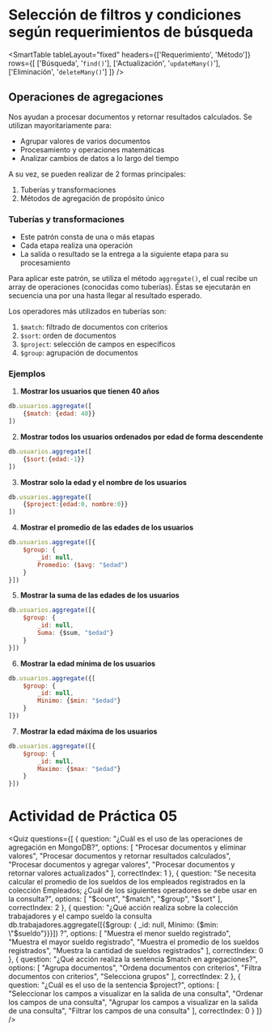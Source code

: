 
# Selección de filtros y condiciones según requerimientos de búsqueda

<SmartTable
	tableLayout="fixed"
	headers={['Requerimiento', 'Método']}
	rows={[
		['Búsqueda', '`find()`'],
		['Actualización', '`updateMany()`'],
		['Eliminación', '`deleteMany()`']
	]}
/>

## Operaciones de agregaciones
Nos ayudan a procesar documentos y retornar resultados calculados. Se utilizan mayoritariamente para:

- Agrupar valores de varios documentos
- Procesamiento y operaciones matemáticas
- Analizar cambios de datos a lo largo del tiempo

A su vez, se pueden realizar de 2 formas principales:

1. Tuberías y transformaciones
2. Métodos de agregación de propósito único

### Tuberías y transformaciones
- Este patrón consta de una o más etapas
- Cada etapa realiza una operación
- La salida o resultado se la entrega a la siguiente etapa para su procesamiento

Para aplicar este patrón, se utiliza el método `aggregate()`, el cual recibe un array de operaciones (conocidas como tuberías). Éstas se ejecutarán en secuencia una por una hasta llegar al resultado esperado.

Los operadores más utilizados en tuberías son:

1. `$match`: filtrado de documentos con criterios
2. `$sort`: orden de documentos
3. `$project`: selección de campos en específicos
4. `$group`: agrupación de documentos

### Ejemplos

1. **Mostrar los usuarios que tienen 40 años**
```js
db.usuarios.aggregate([
    {$match: {edad: 40}}
])
```

2. **Mostrar todos los usuarios ordenados por edad de forma descendente**
```js
db.usuarios.aggregate([
    {$sort:{edad:-1}}
])
```

3. **Mostrar solo la edad y el nombre de los usuarios**
```js
db.usuarios.aggregate([
    {$project:{edad:0, nombre:0}}
])
```

4. **Mostrar el promedio de las edades de los usuarios**
```js
db.usuarios.aggregate([{
    $group: {
        _id: null,
        Promedio: ($avg: "$edad")
    }
}])
```

5. **Mostrar la suma de las edades de los usuarios**
```js
db.usuarios.aggregate([{
    $group: {
        _id: null,
        Suma: {$sum, "$edad"}
    }
}])
```

6. **Mostrar la edad mínima de los usuarios**

```js
db.usuarios.aggregate({[
    $group: {
        _id: null,
        Minimo: {$min: "$edad"}
    }
]})
```

7. **Mostrar la edad máxima de los usuarios**
```js
db.usuarios.aggregate([{
    $group: {
        _id: null,
        Maximo: {$max: "$edad"}
    }
}])
```

# Actividad de Práctica 05

<Quiz questions={[
  {
    question: "¿Cuál es el uso de las operaciones de agregación en MongoDB?",
    options: [
      "Procesar documentos y eliminar valores",
      "Procesar documentos y retornar resultados calculados",
      "Procesar documentos y agregar valores",
      "Procesar documentos y retornar valores actualizados"
    ],
    correctIndex: 1
  },
  {
    question: "Se necesita calcular el promedio de los sueldos de los empleados registrados en la colección Empleados; ¿Cuál de los siguientes operadores se debe usar en la consulta?",
    options: [
      "$count",
      "$match",
      "$group",
      "$sort"
    ],
    correctIndex: 2
  },
  {
    question: "¿Qué acción realiza sobre la colección trabajadores y el campo sueldo la consulta db.trabajadores.aggregate([{$group: { _id: null, Mínimo: {$min: \"$sueldo\"}}}]) ?",
    options: [
      "Muestra el menor sueldo registrado",
      "Muestra el mayor sueldo registrado",
      "Muestra el promedio de los sueldos registrados",
      "Muestra la cantidad de sueldos registrados"
    ],
    correctIndex: 0
  },
  {
    question: "¿Qué acción realiza la sentencia $match en agregaciones?",
    options: [
      "Agrupa documentos",
      "Ordena documentos con criterios",
      "Filtra documentos con criterios",
      "Selecciona grupos"
    ],
    correctIndex: 2
  },
  {
    question: "¿Cuál es el uso de la sentencia $project?",
    options: [
      "Seleccionar los campos a visualizar en la salida de una consulta",
      "Ordenar los campos de una consulta",
      "Agrupar los campos a visualizar en la salida de una consulta",
      "Filtrar los campos de una consulta"
    ],
    correctIndex: 0
  }
]} />